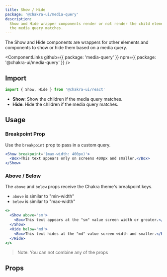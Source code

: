 ```yaml
---
title: Show / Hide
package: '@chakra-ui/media-query'
description:
  Show and Hide wrapper components render or not render the child elements if
  the media query matches.
---
```


The Show and Hide components are wrappers for other elements and components to
show or hide them based on a media query.

<ComponentLinks
  github={{ package: 'media-query' }}
  npm={{ package: '@chakra-ui/media-query' }}
/>

<carbon-ad></carbon-ad>

## Import

```js
import { Show, Hide } from '@chakra-ui/react'
```

- **Show**: Show the children if the media query matches.
- **Hide**: Hide the children if the media query matches.

## Usage

### Breakpoint Prop

Use the `breakpoint` prop to pass in a custom query.

```jsx
<Show breakpoint='(max-width: 400px)'>
  <Box>This text appears only on screens 400px and smaller.</Box>
</Show>
```

### Above / Below

The `above` and `below` props receive the Chakra theme's breakpoint keys.

- `above` is similar to "min-width"
- `below` is similar to "max-width"

```jsx
<>
  <Show above='sm'>
    <Box>This text appears at the "sm" value screen width or greater.</Box>
  </Show>
  <Hide below='md'>
    <Box>This text hides at the "md" value screen width and smaller.</Box>
  </Hide>
</>
```

> Note: You can not combine any of the props

## Props

<PropsTable of='Show' />
